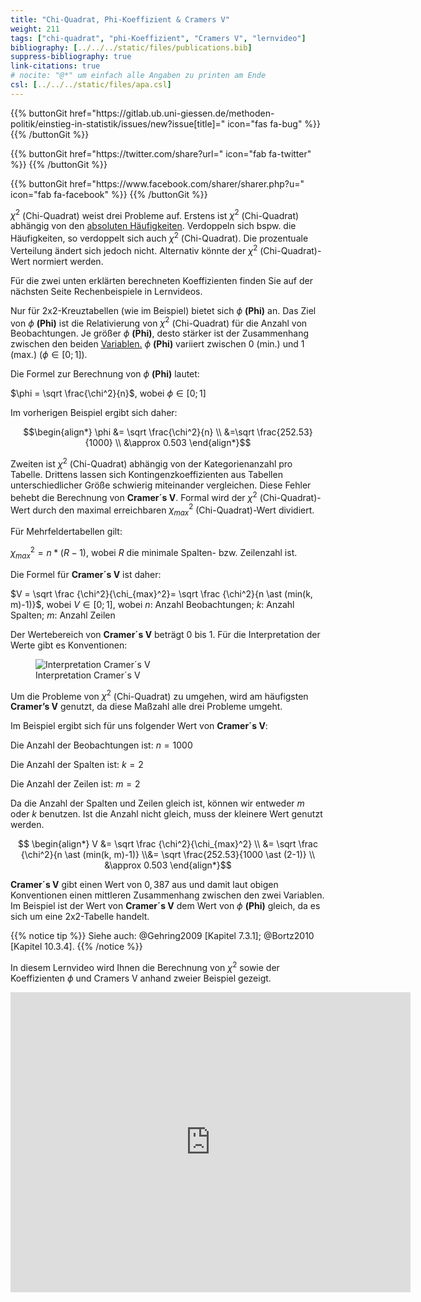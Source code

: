 ```yaml
---
title: "Chi-Quadrat, Phi-Koeffizient & Cramers V"
weight: 211
tags: ["chi-quadrat", "phi-Koeffizient", "Cramers V", "lernvideo"]
bibliography: [../../../static/files/publications.bib]
suppress-bibliography: true
link-citations: true
# nocite: "@*" um einfach alle Angaben zu printen am Ende
csl: [../../../static/files/apa.csl]
---
```


{{% buttonGit href=\"https\:\/\/gitlab.ub.uni-giessen.de\/methoden-politik\/einstieg-in-statistik\/issues\/new?issue[title]=\" icon=\"fas fa-bug\" %}} {{% /buttonGit %}} 

{{% buttonGit href=\"https\:\/\/twitter.com\/share?url=\" icon=\"fab fa-twitter\" %}} {{% /buttonGit %}}

{{% buttonGit href=\"https\:\/\/www.facebook.com\/sharer\/sharer.php?u=\" icon=\"fab fa-facebook\" %}} {{% /buttonGit %}}

$\chi^2$ (Chi-Quadrat) weist drei Probleme auf. Erstens ist $\chi^2$ (Chi-Quadrat) abhängig von den [absoluten Häufigkeiten](../../glossar/absolutehaeufigkeit/index.html). Verdoppeln sich bspw. die Häufigkeiten, so verdoppelt sich auch $\chi^2$ (Chi-Quadrat). Die prozentuale Verteilung ändert sich jedoch nicht. Alternativ könnte der $\chi^2$ (Chi-Quadrat)-Wert normiert werden.

Für die zwei unten erklärten berechneten Koeffizienten finden Sie auf der nächsten Seite Rechenbeispiele in Lernvideos. 

Nur für 2x2-Kreuztabellen (wie im Beispiel) bietet sich $\phi$ **(Phi)** an. Das Ziel von $\phi$ **(Phi)** ist die Relativierung von $\chi^2$ (Chi-Quadrat) für die Anzahl von Beobachtungen. Je größer $\phi$ **(Phi)**, desto stärker ist der Zusammenhang zwischen den beiden [Variablen.](../../glossar/variable/index.html) $\phi$ **(Phi)** variiert zwischen $0$ (min.) und $1$ (max.) ($\phi \in [0;1]$).

Die Formel zur Berechnung von $\phi$ **(Phi)** lautet:

$\phi = \sqrt \frac{\chi^2}{n}$, wobei $\phi \in [0;1]$

Im vorherigen Beispiel ergibt sich daher:

$$\begin{align*} \phi &= \sqrt \frac{\chi^2}{n} \\ &=\sqrt \frac{252.53}{1000} \\ &\approx 0.503 \end{align*}$$

Zweiten ist $\chi^2$ (Chi-Quadrat) abhängig von der Kategorienanzahl pro Tabelle. Drittens lassen sich Kontingenzkoeffizienten aus Tabellen unterschiedlicher Größe schwierig miteinander vergleichen. Diese Fehler behebt die Berechnung von **Cramer´s V**. Formal wird der $\chi^2$ (Chi-Quadrat)-Wert durch den maximal erreichbaren $\chi_{max}^2$ (Chi-Quadrat)-Wert dividiert.

Für Mehrfeldertabellen gilt:

$\chi_{max}^2 = n \ast (R-1)$, wobei $R$ die minimale Spalten- bzw. Zeilenzahl ist.

Die Formel für **Cramer´s V** ist daher:

$V = \sqrt \frac {\chi^2}{\chi_{max}^2}= \sqrt \frac {\chi^2}{n \ast (min(k, m)-1)}$, wobei $V \in [0;1]$, wobei $n$: Anzahl Beobachtungen; $k$: Anzahl Spalten; $m$: Anzahl Zeilen

Der Wertebereich von **Cramer´s V** beträgt $0$ bis $1$. Für die Interpretation der Werte gibt es Konventionen:

![Interpretation Cramer´s V](../images/cramer-grenzwerte.png)

Um die Probleme von $\chi^2$ (Chi-Quadrat) zu umgehen, wird am häufigsten **Cramer’s V** genutzt, da diese Maßzahl alle drei Probleme umgeht. 

Im Beispiel ergibt sich für uns folgender Wert von **Cramer´s V**:

Die Anzahl der Beobachtungen ist: $n = 1000$

Die Anzahl der Spalten ist: $k = 2$

Die Anzahl der Zeilen ist: $m = 2$

Da die Anzahl der Spalten und Zeilen gleich ist, können wir entweder $m$ oder $k$ benutzen. Ist die Anzahl nicht gleich, muss der kleinere Wert genutzt werden.

$$ \begin{align*} V &= \sqrt \frac {\chi^2}{\chi_{max}^2} \\ &= \sqrt \frac {\chi^2}{n \ast (min(k, m)-1)} \\&= \sqrt \frac{252.53}{1000 \ast (2-1)} \\ &\approx 0.503 \end{align*}$$

**Cramer´s V** gibt einen Wert von $0,387$ aus und damit laut obigen Konventionen einen mittleren Zusammenhang zwischen den zwei Variablen. Im Beispiel ist der Wert von **Cramer´s V** dem Wert von $\phi$ **(Phi)** gleich, da es sich um eine 2x2-Tabelle handelt. 

{{% notice tip %}}
Siehe auch: @Gehring2009 [Kapitel 7.3.1]; @Bortz2010 [Kapitel 10.3.4].
{{% /notice %}}

In diesem Lernvideo wird Ihnen die Berechnung von $\chi^2$ sowie der Koeffizienten $\phi$ und Cramers V anhand zweier Beispiel gezeigt.

<center>
<iframe src="https://player.vimeo.com/video/507516082?quality=720p&dnt=1" width="640" height="480" frameborder="0" allow="autoplay; fullscreen; picture-in-picture" allowfullscreen referrerpolicy="noreferrer"></iframe>
</center>